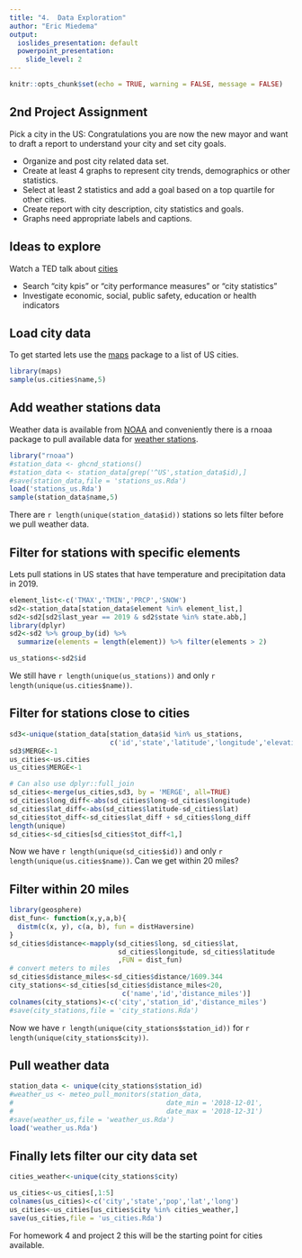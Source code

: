 ---
title: "4.  Data Exploration"
author: "Eric Miedema"
output:
  ioslides_presentation: default
  powerpoint_presentation:
    slide_level: 2
---

```{r setup, include=FALSE}
knitr::opts_chunk$set(echo = TRUE, warning = FALSE, message = FALSE)
```

## 2nd Project Assignment {.smaller}

Pick a city in the US:  Congratulations you are now the new mayor and want to draft a report to understand your city and set city goals.

* Organize and post city related data set.
* Create at least 4 graphs to represent city trends, demographics or other statistics.
* Select at least 2 statistics and add a goal based on a top quartile for other cities.
* Create report with city description, city statistics and goals.
* Graphs need appropriate labels and captions.

## Ideas to explore

Watch a TED talk about [cities](https://www.ted.com/topics/cities)  

*  Search "city kpis" or "city performance measures" or "city statistics" 
*  Investigate economic, social, public safety, education or health indicators

## Load city data

To get started lets use the [maps](https://cran.r-project.org/web/packages/maps/maps.pdf) package to a list of US cities.

```{r}
library(maps)
sample(us.cities$name,5)
```

## Add weather stations data

Weather data is available from [NOAA](https://www.ncdc.noaa.gov/ghcn-daily-description) and conveniently there is a rnoaa package to pull available data for [weather stations](https://www.ncdc.noaa.gov/cdo-web/datatools/findstation).

```{r}
library("rnoaa")
#station_data <- ghcnd_stations()
#station_data <- station_data[grep('^US',station_data$id),]
#save(station_data,file = 'stations_us.Rda')
load('stations_us.Rda')
sample(station_data$name,5)
```

There are `r length(unique(station_data$id))` stations so lets filter before we pull weather data.

## Filter for stations with specific elements

Lets pull stations in US states that have temperature and precipitation data in 2019.

```{r}
element_list<-c('TMAX','TMIN','PRCP','SNOW')
sd2<-station_data[station_data$element %in% element_list,]
sd2<-sd2[sd2$last_year == 2019 & sd2$state %in% state.abb,]
library(dplyr)
sd2<-sd2 %>% group_by(id) %>% 
  summarize(elements = length(element)) %>% filter(elements > 2)

us_stations<-sd2$id
```

We still have `r length(unique(us_stations))` and only `r length(unique(us.cities$name))`.

## Filter for stations close to cities

```{r}
sd3<-unique(station_data[station_data$id %in% us_stations, 
                         c('id','state','latitude','longitude','elevation')])
sd3$MERGE<-1
us_cities<-us.cities
us_cities$MERGE<-1

# Can also use dplyr::full_join
sd_cities<-merge(us_cities,sd3, by = 'MERGE', all=TRUE)
sd_cities$long_diff<-abs(sd_cities$long-sd_cities$longitude)
sd_cities$lat_diff<-abs(sd_cities$latitude-sd_cities$lat)
sd_cities$tot_diff<-sd_cities$lat_diff + sd_cities$long_diff
length(unique)
sd_cities<-sd_cities[sd_cities$tot_diff<1,]
```

Now we have `r length(unique(sd_cities$id))` and only `r length(unique(us.cities$name))`.  Can we get within 20 miles?

## Filter within 20 miles

```{r}
library(geosphere)
dist_fun<- function(x,y,a,b){
  distm(c(x, y), c(a, b), fun = distHaversine)
}
sd_cities$distance<-mapply(sd_cities$long, sd_cities$lat, 
                           sd_cities$longitude, sd_cities$latitude
                           ,FUN = dist_fun)
# convert meters to miles
sd_cities$distance_miles<-sd_cities$distance/1609.344
city_stations<-sd_cities[sd_cities$distance_miles<20,
                            c('name','id','distance_miles')]
colnames(city_stations)<-c('city','station_id','distance_miles')
#save(city_stations,file = 'city_stations.Rda')
```

Now we have `r length(unique(city_stations$station_id))` for `r length(unique(city_stations$city))`.

## Pull weather data

```{r}
station_data <- unique(city_stations$station_id)
#weather_us <- meteo_pull_monitors(station_data,
#                                      date_min = '2018-12-01',
#                                      date_max = '2018-12-31')
#save(weather_us,file = 'weather_us.Rda')
load('weather_us.Rda')
```

## Finally lets filter our city data set

```{r}
cities_weather<-unique(city_stations$city)

us_cities<-us_cities[,1:5]
colnames(us_cities)<-c('city','state','pop','lat','long')
us_cities<-us_cities[us_cities$city %in% cities_weather,]
save(us_cities,file = 'us_cities.Rda')
```

For homework 4 and project 2 this will be the starting point for cities available.